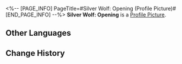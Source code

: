 <%-- [PAGE_INFO]
PageTitle=#Silver Wolf: Opening (Profile Picture)#
[END_PAGE_INFO] --%>
{{Item Infobox
|title       = Silver Wolf: Opening
|id          = 200130
|image       = Profile Picture Silver Wolf - Opening.png{{subst:void|<!--$UPLOAD:<<SpriteOutput/ItemFigures/AvatarHead/IconHead_200130.png>-<Profile Picture Silver Wolf - Opening.png>-<Item Icons>>-->}}
|type        = Profile Picture
|invCategory = 
|rarity      = 5
|effect      = 
|description = Silver Wolf on the music stage.
|source1     = Avatar reward obtained from unlocking [[Nameless Honor]].
}}
{{Description|''"Rhythm game. Start. Game time!"''}}
'''Silver Wolf: Opening''' is a [[Profile Picture]].

==Other Languages==
{{Other Languages
|en   = Silver Wolf: Opening
|zhs  = 银狼•开场
|zht  = 銀狼•開場
|ja   = 銀狼・開幕
|ko   = 은랑•오프닝
|es   = Silver Wolf: Apertura
|fr   = Louve d'argent : Ouverture
|ru   = Серебряный Волк: Начало
|th   = Silver Wolf - เปิดฉาก
|vi   = Sói Bạc - Bắt Đầu
|de   = Silberwolf: Beginn
|id   = Silver Wolf: Pembukaan
|pt   = Loba Prateada: Abertura
}}

==Change History==
{{Change History|2.6}}